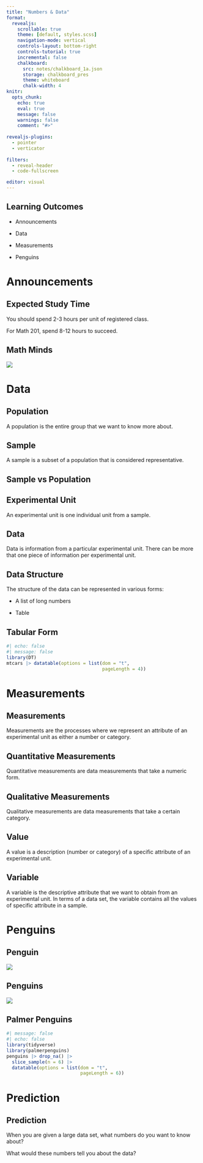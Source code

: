 ```yaml
---
title: "Numbers & Data"
format:
  revealjs:
    scrollable: true
    theme: [default, styles.scss]
    navigation-mode: vertical
    controls-layout: bottom-right
    controls-tutorial: true
    incremental: false 
    chalkboard:
      src: notes/chalkboard_1a.json
      storage: chalkboard_pres
      theme: whiteboard
      chalk-width: 4
knitr:
  opts_chunk: 
    echo: true
    eval: true
    message: false
    warnings: false
    comment: "#>" 
    
revealjs-plugins:
  - pointer
  - verticator
  
filters: 
  - reveal-header
  - code-fullscreen

editor: visual
---
```


## Learning Outcomes

-   Announcements

-   Data

-   Measurements

-   Penguins

# Announcements

## Expected Study Time

You should spend 2-3 hours per unit of registered class.

For Math 201, spend 8-12 hours to succeed.

## Math Minds

![](img/Fall%2023%20Math%20MINDS%20Flyer.png){fig-align="center"}

# Data

## Population

A population is the entire group that we want to know more about.

## Sample

A sample is a subset of a population that is considered representative.

## Sample vs Population

## Experimental Unit

An experimental unit is one individual unit from a sample.

## Data

Data is information from a particular experimental unit. There can be more that one piece of information per experimental unit.

## Data Structure

The structure of the data can be represented in various forms:

-   A list of long numbers

-   Table

## Tabular Form

```r
#| echo: false
#| message: false
library(DT)
mtcars |> datatable(options = list(dom = "t",
                                   pageLength = 4))

```

# Measurements

## Measurements

Measurements are the processes where we represent an attribute of an experimental unit as either a number or category.

## Quantitative Measurements

Quantitative measurements are data measurements that take a numeric form.

## Qualitative Measurements

Qualitative measurements are data measurements that take a certain category.

## Value

A value is a description (number or category) of a specific attribute of an experimental unit.

## Variable

A variable is the descriptive attribute that we want to obtain from an experimental unit. In terms of a data set, the variable contains all the values of specific attribute in a sample.

# Penguins

## Penguin

![](https://nzbirdsonline.org.nz/sites/all/files/2X2A1697%20King%20Penguin%20bol.jpg){fig-align="center"}

## Penguins

![](https://www.sciencealert.com/images/2022-07/processed/PenguinsOnBeach_1024.jpg){fig-align="center"}

## Palmer Penguins

```r
#| message: false
#| echo: false
library(tidyverse)
library(palmerpenguins)
penguins |> drop_na() |> 
  slice_sample(n = 6) |> 
  datatable(options = list(dom = "t",
                           pageLength = 6))

```

# Prediction

## Prediction

When you are given a large data set, what numbers do you want to know about?

What would these numbers tell you about the data?
